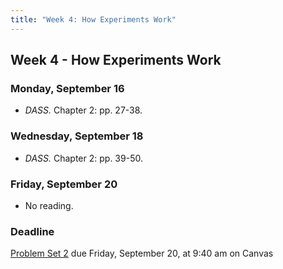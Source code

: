 ```yaml
---
title: "Week 4: How Experiments Work"
---
```


::: {.content-visible when-format="pdf"}

## Week 4 - How Experiments Work

:::


[//]: <> (Need to write intro)

### Monday, September 16

- *DASS.* Chapter 2: pp. 27-38.



### Wednesday, September 18

- *DASS.* Chapter 2: pp. 39-50.


### Friday, September 20

- No reading.


:::{.callout-important}

### Deadline

[Problem Set 2](/assignment/pset2.qmd) due Friday, September 20, at 9:40 am on Canvas

:::

 
